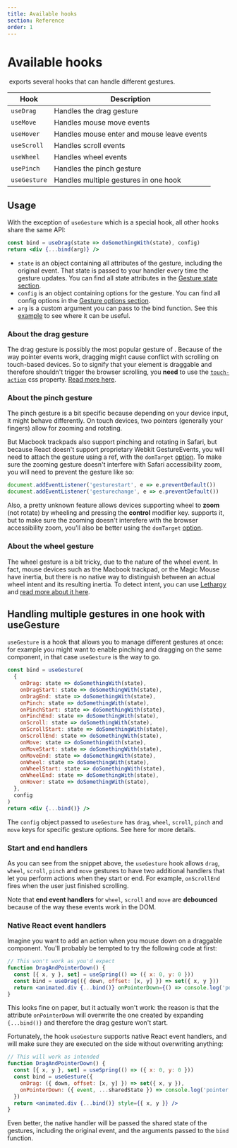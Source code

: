 ```yaml
---
title: Available hooks
section: Reference
order: 1
---
```



# Available hooks

&zwnj;<ReactUseGesture /> exports several hooks that can handle different gestures.

| Hook         | Description                                |
| ------------ | ------------------------------------------ |
| `useDrag`    | Handles the drag gesture                   |
| `useMove`    | Handles mouse move events                  |
| `useHover`   | Handles mouse enter and mouse leave events |
| `useScroll`  | Handles scroll events                      |
| `useWheel`   | Handles wheel events                       |
| `usePinch`   | Handles the pinch gesture                  |
| `useGesture` | Handles multiple gestures in one hook      |

## Usage

With the exception of `useGesture` which is a special hook, all other hooks share the same API:

```jsx
const bind = useDrag(state => doSomethingWith(state), config)
return <div {...bind(arg)} />
```

- `state` is an object containing all attributes of the gesture, including the original event. That state is passed to your handler every time the gesture updates. You can find all state attributes in the [Gesture state section](/docs/state).
- `config` is an object containing options for the gesture. You can find all config options in the [Gesture options section](/docs/options).
- `arg` is a custom argument you can pass to the bind function. See this [example](https://codesandbox.io/s/fh8r8) to see where it can be useful.

### About the drag gesture

The drag gesture is possibly the most popular gesture of <ReactUseGesture />. Because of the way pointer events work, dragging might cause conflict with scrolling on touch-based devices. So to signify that your element is draggable and therefore shouldn't trigger the browser scrolling, you **need** to use the [`touch-action`](https://developer.mozilla.org/en-US/docs/Web/CSS/touch-action) css property. [Read more here](/docs/extras/#touch-action).

### About the pinch gesture

The pinch gesture is a bit specific because depending on your device input, it might behave differently. On touch devices, two pointers (generally your fingers) allow for zooming and rotating.

But Macbook trackpads also support pinching and rotating in Safari, but because React doesn't support proprietary Webkit GestureEvents, you will need to attach the gesture using a ref, with the `domTarget` [option](/docs/options/#domtarget). To make sure the zooming gesture doesn't interfere with Safari accessibility zoom, you will need to prevent the gesture like so:

```js
document.addEventListener('gesturestart', e => e.preventDefault())
document.addEventListener('gesturechange', e => e.preventDefault())
```

Also, a pretty unknown feature allows devices supporting wheel to **zoom** (not rotate) by wheeling and pressing the **control** modifier key. <ReactUseGesture /> supports it, but to make sure the zooming doesn't interefere with the browser accessibility zoom, you'll also be better using the `domTarget` [option](/docs/options/#domtarget).

### About the wheel gesture

The wheel gesture is a bit tricky, due to the nature of the wheel event. In fact, mouse devices such as the Macbook trackpad, or the Magic Mouse have inertia, but there is no native way to distinguish between an actual wheel intent and its resulting inertia. To detect intent, you can use [Lethargy](https://github.com/d4nyll/lethargy) and [read more about it here](/docs/extras/#lethargy).

## Handling multiple gestures in one hook with useGesture

`useGesture` is a hook that allows you to manage different gestures at once: for example you might want to enable pinching and dragging on the same component, in that case `useGesture` is the way to go.

```jsx
const bind = useGesture(
  {
    onDrag: state => doSomethingWith(state),
    onDragStart: state => doSomethingWith(state),
    onDragEnd: state => doSomethingWith(state),
    onPinch: state => doSomethingWith(state),
    onPinchStart: state => doSomethingWith(state),
    onPinchEnd: state => doSomethingWith(state),
    onScroll: state => doSomethingWith(state),
    onScrollStart: state => doSomethingWith(state),
    onScrollEnd: state => doSomethingWith(state),
    onMove: state => doSomethingWith(state),
    onMoveStart: state => doSomethingWith(state),
    onMoveEnd: state => doSomethingWith(state),
    onWheel: state => doSomethingWith(state),
    onWheelStart: state => doSomethingWith(state),
    onWheelEnd: state => doSomethingWith(state),
    onHover: state => doSomethingWith(state),
  },
  config
)
return <div {...bind()} />
```

The `config` object passed to `useGesture` has `drag`, `wheel`, `scroll`, `pinch` and `move` keys for specific gesture options. See here for more details.

### Start and end handlers

As you can see from the snippet above, the `useGesture` hook allows `drag`, `wheel`, `scroll`, `pinch` and `move` gestures to have two additional handlers that let you perform actions when they start or end. For example, `onScrollEnd` fires when the user just finished scrolling.

Note that **end event handlers** for `wheel`, `scroll` and `move` are **debounced** because of the way these events work in the DOM.

### Native React event handlers

Imagine you want to add an action when you mouse down on a draggable component. You'll probably be tempted to try the following code at first:

```jsx highlight={1,4-5}
// This won't work as you'd expect
function DragAndPointerDown() {
  const [{ x, y }, set] = useSpring(() => ({ x: 0, y: 0 }))
  const bind = useDrag(({ down, offset: [x, y] }) => set({ x, y }))
  return <animated.div {...bind()} onPointerDown={() => console.log('pointer down')} style={{ x, y }} />
}
```

This looks fine on paper, but it actually won't work: the reason is that the attribute `onPointerDown` will overwrite the one created by expanding `{...bind()}` and therefore the drag gesture won't start.

Fortunately, the hook `useGesture` supports native React event handlers, and will make sure they are executed on the side without overwriting anything:

```jsx highlight={1,4-8}
// This will work as intended
function DragAndPointerDown() {
  const [{ x, y }, set] = useSpring(() => ({ x: 0, y: 0 }))
  const bind = useGesture({
    onDrag: ({ down, offset: [x, y] }) => set({ x, y }),
    onPointerDown: ({ event, ...sharedState }) => console.log('pointer down', event),
  })
  return <animated.div {...bind()} style={{ x, y }} />
}
```

Even better, the native handler will be passed the shared state of the gestures, including the original event, and the arguments passed to the `bind` function.
